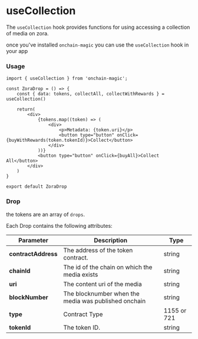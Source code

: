 
# useCollection

The `useCollection` hook provides functions for using accessing a collection of media on zora.

once you've installed `onchain-magic` you can use the `useCollection` hook in your app

### Usage

```
import { useCollection } from 'onchain-magic';

const ZoraDrop = () => {
    const { data: tokens, collectAll, collectWithRewards } = useCollection()

    return(
        <div>
            {tokens.map((token) => (
                <div>
                    <p>Metadata: {token.uri}</p>
                    <button type="button" onClick={buyWithRewards(token.tokenId)}>Collect</button>
                </div>
            ))}
            <button type="button" onClick={buyAll}>Collect All</button>
        </div>
    )
}

export default ZoraDrop
```

### Drop

the tokens are an array of `drops`.

Each Drop contains the following attributes:

| Parameter           | Description                                          | Type        |
| ------------------- | ---------------------------------------------------- | ----------- |
| **contractAddress** | The address of the token contract.                   | string      |
| **chainId**         | The id of the chain on which the media exists        | string      |
| **uri**             | The content uri of the media                         | string      |
| **blockNumber**     | The blocknumber when the media was published onchain | string      |
| **type**            | Contract Type                                        | 1155 or 721 |
| **tokenId**         | The token ID.                                        | string      |
